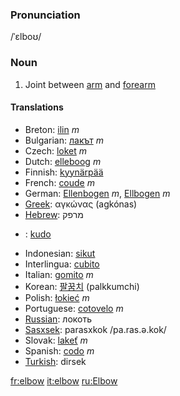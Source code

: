 ===Pronunciation===
/&#712;&#603;lbo&#650;/

=== Noun ===

#Joint between [[arm]] and [[forearm]]

==== Translations ====

*Breton: [[ilin]] ''m''
*Bulgarian: [[лакът]] ''m''
*Czech: [[loket]] ''m''
*Dutch: [[elleboog]] ''m''
*Finnish: [[kyynärpää]]
*French: [[coude]] ''m''
*German: [[Ellenbogen]] ''m'', [[Ellbogen]] ''m''
*[[Greek]]: αγκώνας (agkónas)
*[[Hebrew]]: מרפק
* {{io}} : [[kudo]]
*Indonesian: [[sikut]]
*Interlingua: [[cubito]]
*Italian: [[gomito]] ''m''
*Korean: [[팔꿈치]] (palkkumchi)
*Polish: [[łokieć]] ''m''
*Portuguese: [[cotovelo]] ''m''
*[[Russian]]: локоть
*[[Sasxsek]]: parasxkok /pa.ras.ə.kok/
*Slovak: [[lakeť]] ''m''
*Spanish: [[codo]] ''m''
*[[Turkish]]: dirsek

[[fr:elbow]]
[[it:elbow]]
[[ru:Elbow]]